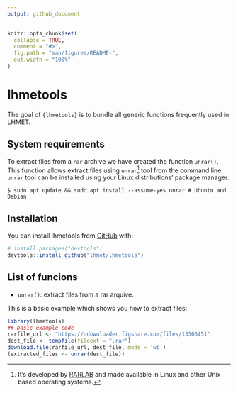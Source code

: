 ```yaml
---
output: github_document
---
```


<!-- README.md is generated from README.Rmd. Please edit that file -->

```r
knitr::opts_chunk$set(
  collapse = TRUE,
  comment = "#>",
  fig.path = "man/figures/README-",
  out.width = "100%"
)
```

# lhmetools

<!-- badges: start -->
<!-- badges: end -->

The goal of `{lhmetools}` is to bundle all generic functions frequently used in LHMET.


## System requirements 

To extract files from a `rar` archive we have created the function `unrar()`. This function allows extract files using `unrar`[^1] tool from the command line. `unrar` tool can be installed using your Linux distributions' package manager. 

```
$ sudo apt update && sudo apt install --assume-yes unrar # Ubuntu and Debian
```

[^1]: It's developed by [RARLAB](https://www.rarlab.com/download.htm) and made 
available in Linux and other Unix based operating systems.

## Installation

You can install lhmetools from [GitHub](https://github.com/) with:

``` r
# install.packages("devtools")
devtools::install_github("lhmet/lhmetools")
```
## List of funcions

- `unrar()`: extract files from a rar arquive.


This is a basic example which shows you how to extract files:

```r
library(lhmetools)
## basic example code
rarfile_url <- "https://ndownloader.figshare.com/files/13366451"
dest_file <- tempfile(fileext = ".rar")
download.file(rarfile_url, dest_file, mode = 'wb')
(extracted_files <- unrar(dest_file))
```

